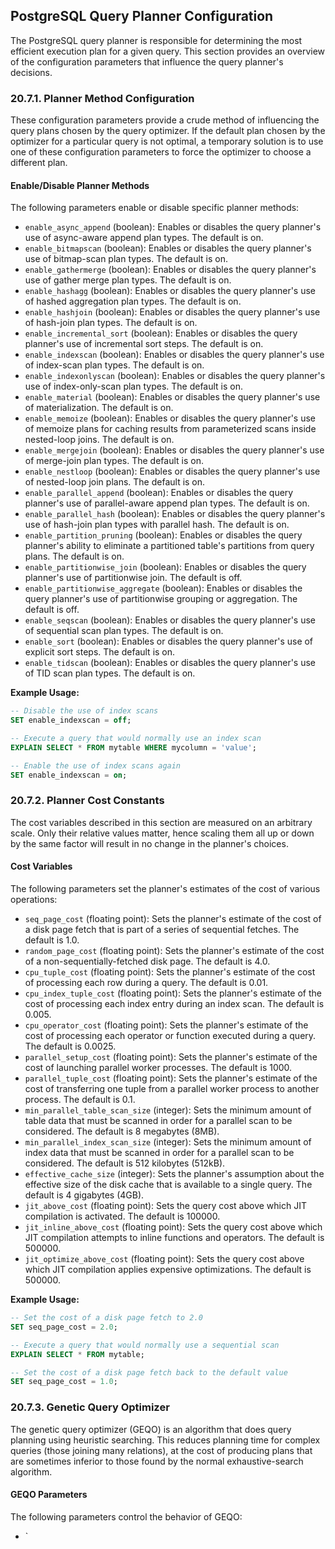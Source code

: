 ## PostgreSQL Query Planner Configuration

The PostgreSQL query planner is responsible for determining the most efficient execution plan for a given query. This section provides an overview of the configuration parameters that influence the query planner's decisions.

### 20.7.1. Planner Method Configuration

These configuration parameters provide a crude method of influencing the query plans chosen by the query optimizer. If the default plan chosen by the optimizer for a particular query is not optimal, a temporary solution is to use one of these configuration parameters to force the optimizer to choose a different plan.

#### Enable/Disable Planner Methods

The following parameters enable or disable specific planner methods:

- `enable_async_append` (boolean): Enables or disables the query planner's use of async-aware append plan types. The default is on.
- `enable_bitmapscan` (boolean): Enables or disables the query planner's use of bitmap-scan plan types. The default is on.
- `enable_gathermerge` (boolean): Enables or disables the query planner's use of gather merge plan types. The default is on.
- `enable_hashagg` (boolean): Enables or disables the query planner's use of hashed aggregation plan types. The default is on.
- `enable_hashjoin` (boolean): Enables or disables the query planner's use of hash-join plan types. The default is on.
- `enable_incremental_sort` (boolean): Enables or disables the query planner's use of incremental sort steps. The default is on.
- `enable_indexscan` (boolean): Enables or disables the query planner's use of index-scan plan types. The default is on.
- `enable_indexonlyscan` (boolean): Enables or disables the query planner's use of index-only-scan plan types. The default is on.
- `enable_material` (boolean): Enables or disables the query planner's use of materialization. The default is on.
- `enable_memoize` (boolean): Enables or disables the query planner's use of memoize plans for caching results from parameterized scans inside nested-loop joins. The default is on.
- `enable_mergejoin` (boolean): Enables or disables the query planner's use of merge-join plan types. The default is on.
- `enable_nestloop` (boolean): Enables or disables the query planner's use of nested-loop join plans. The default is on.
- `enable_parallel_append` (boolean): Enables or disables the query planner's use of parallel-aware append plan types. The default is on.
- `enable_parallel_hash` (boolean): Enables or disables the query planner's use of hash-join plan types with parallel hash. The default is on.
- `enable_partition_pruning` (boolean): Enables or disables the query planner's ability to eliminate a partitioned table's partitions from query plans. The default is on.
- `enable_partitionwise_join` (boolean): Enables or disables the query planner's use of partitionwise join. The default is off.
- `enable_partitionwise_aggregate` (boolean): Enables or disables the query planner's use of partitionwise grouping or aggregation. The default is off.
- `enable_seqscan` (boolean): Enables or disables the query planner's use of sequential scan plan types. The default is on.
- `enable_sort` (boolean): Enables or disables the query planner's use of explicit sort steps. The default is on.
- `enable_tidscan` (boolean): Enables or disables the query planner's use of TID scan plan types. The default is on.

**Example Usage:**

```sql
-- Disable the use of index scans
SET enable_indexscan = off;

-- Execute a query that would normally use an index scan
EXPLAIN SELECT * FROM mytable WHERE mycolumn = 'value';

-- Enable the use of index scans again
SET enable_indexscan = on;
```

### 20.7.2. Planner Cost Constants

The cost variables described in this section are measured on an arbitrary scale. Only their relative values matter, hence scaling them all up or down by the same factor will result in no change in the planner's choices.

#### Cost Variables

The following parameters set the planner's estimates of the cost of various operations:

- `seq_page_cost` (floating point): Sets the planner's estimate of the cost of a disk page fetch that is part of a series of sequential fetches. The default is 1.0.
- `random_page_cost` (floating point): Sets the planner's estimate of the cost of a non-sequentially-fetched disk page. The default is 4.0.
- `cpu_tuple_cost` (floating point): Sets the planner's estimate of the cost of processing each row during a query. The default is 0.01.
- `cpu_index_tuple_cost` (floating point): Sets the planner's estimate of the cost of processing each index entry during an index scan. The default is 0.005.
- `cpu_operator_cost` (floating point): Sets the planner's estimate of the cost of processing each operator or function executed during a query. The default is 0.0025.
- `parallel_setup_cost` (floating point): Sets the planner's estimate of the cost of launching parallel worker processes. The default is 1000.
- `parallel_tuple_cost` (floating point): Sets the planner's estimate of the cost of transferring one tuple from a parallel worker process to another process. The default is 0.1.
- `min_parallel_table_scan_size` (integer): Sets the minimum amount of table data that must be scanned in order for a parallel scan to be considered. The default is 8 megabytes (8MB).
- `min_parallel_index_scan_size` (integer): Sets the minimum amount of index data that must be scanned in order for a parallel scan to be considered. The default is 512 kilobytes (512kB).
- `effective_cache_size` (integer): Sets the planner's assumption about the effective size of the disk cache that is available to a single query. The default is 4 gigabytes (4GB).
- `jit_above_cost` (floating point): Sets the query cost above which JIT compilation is activated. The default is 100000.
- `jit_inline_above_cost` (floating point): Sets the query cost above which JIT compilation attempts to inline functions and operators. The default is 500000.
- `jit_optimize_above_cost` (floating point): Sets the query cost above which JIT compilation applies expensive optimizations. The default is 500000.

**Example Usage:**

```sql
-- Set the cost of a disk page fetch to 2.0
SET seq_page_cost = 2.0;

-- Execute a query that would normally use a sequential scan
EXPLAIN SELECT * FROM mytable;

-- Set the cost of a disk page fetch back to the default value
SET seq_page_cost = 1.0;
```

### 20.7.3. Genetic Query Optimizer

The genetic query optimizer (GEQO) is an algorithm that does query planning using heuristic searching. This reduces planning time for complex queries (those joining many relations), at the cost of producing plans that are sometimes inferior to those found by the normal exhaustive-search algorithm.

#### GEQO Parameters

The following parameters control the behavior of GEQO:

- `
